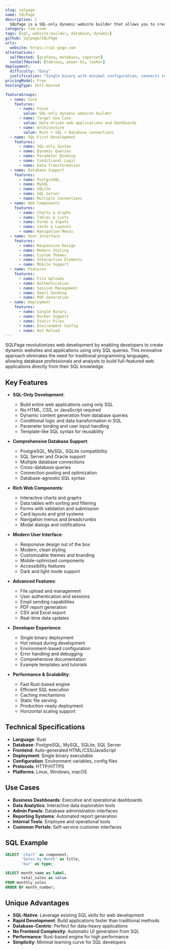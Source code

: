 ```yaml
---
slug: sqlpage
name: SQLPage
description: |
  SQLPage is a SQL-only dynamic website builder that allows you to create web applications using only SQL queries. It transforms SQL results into beautiful web pages with charts, forms, and interactive components, making it possible to build full web applications without traditional programming.
category: low-code
tags: [sql, website-builder, database, dynamic]
github: sqlpage/SQLPage
urls:
  website: https://sql-page.com
alternatives:
  selfHosted: [grafana, metabase, superset]
  nonSelfHosted: [tableau, power-bi, looker]
deployment:
  difficulty: "Easy"
  justification: "Single binary with minimal configuration, connects to existing databases with simple SQL file structure."
pricingModel: Free
hostingType: Self-Hosted

featureGroups:
  - name: Core
    features:
      - name: Focus
        value: SQL-only dynamic website builder
      - name: Target Use Case
        value: Data-driven web applications and dashboards
      - name: Architecture
        value: Rust + SQL + Database connections
  - name: SQL-First Development
    features:
      - name: SQL-only Syntax
      - name: Dynamic Queries
      - name: Parameter Binding
      - name: Conditional Logic
      - name: Data Transformation
  - name: Database Support
    features:
      - name: PostgreSQL
      - name: MySQL
      - name: SQLite
      - name: SQL Server
      - name: Multiple Connections
  - name: Web Components
    features:
      - name: Charts & Graphs
      - name: Tables & Lists
      - name: Forms & Inputs
      - name: Cards & Layouts
      - name: Navigation Menus
  - name: User Interface
    features:
      - name: Responsive Design
      - name: Modern Styling
      - name: Custom Themes
      - name: Interactive Elements
      - name: Mobile Support
  - name: Features
    features:
      - name: File Uploads
      - name: Authentication
      - name: Session Management
      - name: Email Sending
      - name: PDF Generation
  - name: Deployment
    features:
      - name: Single Binary
      - name: Docker Support
      - name: Static Files
      - name: Environment Config
      - name: Hot Reload
---
```


SQLPage revolutionizes web development by enabling developers to create dynamic websites and applications using only SQL queries. This innovative approach eliminates the need for traditional programming languages, allowing database professionals and analysts to build full-featured web applications directly from their SQL knowledge.

## Key Features

- **SQL-Only Development**:

  - Build entire web applications using only SQL
  - No HTML, CSS, or JavaScript required
  - Dynamic content generation from database queries
  - Conditional logic and data transformation in SQL
  - Parameter binding and user input handling
  - Template-like SQL syntax for reusability

- **Comprehensive Database Support**:

  - PostgreSQL, MySQL, SQLite compatibility
  - SQL Server and Oracle support
  - Multiple database connections
  - Cross-database queries
  - Connection pooling and optimization
  - Database-agnostic SQL syntax

- **Rich Web Components**:

  - Interactive charts and graphs
  - Data tables with sorting and filtering
  - Forms with validation and submission
  - Card layouts and grid systems
  - Navigation menus and breadcrumbs
  - Modal dialogs and notifications

- **Modern User Interface**:

  - Responsive design out of the box
  - Modern, clean styling
  - Customizable themes and branding
  - Mobile-optimized components
  - Accessibility features
  - Dark and light mode support

- **Advanced Features**:

  - File upload and management
  - User authentication and sessions
  - Email sending capabilities
  - PDF report generation
  - CSV and Excel export
  - Real-time data updates

- **Developer Experience**:

  - Single binary deployment
  - Hot reload during development
  - Environment-based configuration
  - Error handling and debugging
  - Comprehensive documentation
  - Example templates and tutorials

- **Performance & Scalability**:
  - Fast Rust-based engine
  - Efficient SQL execution
  - Caching mechanisms
  - Static file serving
  - Production-ready deployment
  - Horizontal scaling support

## Technical Specifications

- **Language**: Rust
- **Database**: PostgreSQL, MySQL, SQLite, SQL Server
- **Frontend**: Auto-generated HTML/CSS/JavaScript
- **Deployment**: Single binary executable
- **Configuration**: Environment variables, config files
- **Protocols**: HTTP/HTTPS
- **Platforms**: Linux, Windows, macOS

## Use Cases

- **Business Dashboards**: Executive and operational dashboards
- **Data Analytics**: Interactive data exploration tools
- **Admin Panels**: Database administration interfaces
- **Reporting Systems**: Automated report generation
- **Internal Tools**: Employee and operational tools
- **Customer Portals**: Self-service customer interfaces

## SQL Example

```sql
SELECT 'chart' as component,
       'Sales by Month' as title,
       'bar' as type;

SELECT month_name as label,
       total_sales as value
FROM monthly_sales
ORDER BY month_number;
```

## Unique Advantages

- **SQL-Native**: Leverage existing SQL skills for web development
- **Rapid Development**: Build applications faster than traditional methods
- **Database-Centric**: Perfect for data-heavy applications
- **No Frontend Complexity**: Automatic UI generation from SQL
- **Performance**: Rust-based engine for high performance
- **Simplicity**: Minimal learning curve for SQL developers
